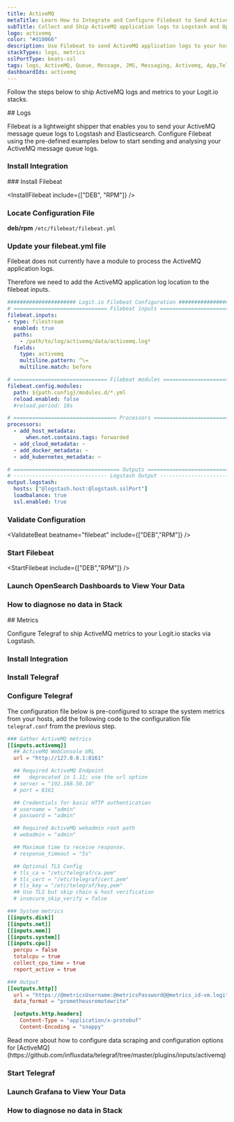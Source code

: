 ```yaml
---
title: ActiveMQ
metaTitle: Learn How to Integrate and Configure Filebeat to Send ActiveMQ Logs
subTitle: Collect and Ship ActiveMQ application logs to Logstash and OpenSearch
logo: activemq
color: "#d10066"
description: Use Filebeat to send ActiveMQ application logs to your hosted ELK stacks. Get started using our Filebeat ActiveMQ example configurations.
stackTypes: logs, metrics
sslPortType: beats-ssl
tags: logs, ActiveMQ, Queue, Message, JMS, Messaging, Activemq, App,Telegraf, Metrics, Telemetry, OpenTelemetry, Health, Instrumentation, Prometheus, Messaging, JMS, Message Broker, Java Message Service
dashboardIds: activemq
---
```


Follow the steps below to ship ActiveMQ logs and metrics to your Logit.io stacks.

<Steps>
  ## Logs

  Filebeat is a lightweight shipper that enables you to send your ActiveMQ message queue logs to Logstash and Elasticsearch. 
  Configure Filebeat using the pre-defined examples below to start sending and analysing your ActiveMQ message queue logs.

  ### Install Integration
  <InstallIntegration/>
  ### Install Filebeat

  <InstallFilebeat include={["DEB", "RPM"]} />

  ### Locate Configuration File

  __deb/rpm__ `/etc/filebeat/filebeat.yml`

  ### Update your filebeat.yml file

  Filebeat does not currently have a module to process the ActiveMQ application logs.

  Therefore we need to add the ActiveMQ application log location to the filebeat inputs. 

  ```yml copy filename="filebeat.yml" showLineNumbers /@logstash.host/ /@logstash.sslPort/
  ###################### Logit.io Filebeat Configuration ########################
  # ============================== Filebeat inputs ==============================
  filebeat.inputs:
  - type: filestream
    enabled: true
    paths:
      - /path/to/log/activemq/data/activemq.log*
    fields:
      type: activemq
      multiline.pattern: ^\=
      multiline.match: before

  # ============================== Filebeat modules ==============================
  filebeat.config.modules:
    path: ${path.config}/modules.d/*.yml
    reload.enabled: false
    #reload.period: 10s

  # ================================= Processors =================================
  processors:
    - add_host_metadata:
        when.not.contains.tags: forwarded
    - add_cloud_metadata: ~
    - add_docker_metadata: ~
    - add_kubernetes_metadata: ~

  # ================================== Outputs ===================================
  # ------------------------------ Logstash Output -------------------------------
  output.logstash:
    hosts: ["@logstash.host:@logstash.sslPort"]
    loadbalance: true
    ssl.enabled: true
  ```

  ### Validate Configuration

  <ValidateBeat beatname="filebeat" include={["DEB","RPM"]} />
  
  ### Start Filebeat

  <StartFilebeat include={["DEB","RPM"]} />

  ### Launch OpenSearch Dashboards to View Your Data

  <LaunchVisualizer type="logs" />

  ### How to diagnose no data in Stack

  <DiagnoseNoData />
  
</Steps>
<Steps>
  ## Metrics

  Configure Telegraf to ship ActiveMQ metrics to your Logit.io stacks via Logstash.

  ### Install Integration
  <InstallIntegration/>

  ### Install Telegraf

  <InstallTelegraf />

  ### Configure Telegraf

  The configuration file below is pre-configured to scrape the system metrics from your hosts, add the following code to the configuration file `telegraf.conf` from the previous step.

  ```toml copy showLineNumbers /@metricsUsername/ /@metricsPassword/ /@metrics_id/ /@vmAgentPort/
  ### Gather ActiveMQ metrics
  [[inputs.activemq]]
    ## ActiveMQ WebConsole URL
    url = "http://127.0.0.1:8161"

    ## Required ActiveMQ Endpoint
    ##   deprecated in 1.11; use the url option
    # server = "192.168.50.10"
    # port = 8161

    ## Credentials for basic HTTP authentication
    # username = "admin"
    # password = "admin"

    ## Required ActiveMQ webadmin root path
    # webadmin = "admin"

    ## Maximum time to receive response.
    # response_timeout = "5s"

    ## Optional TLS Config
    # tls_ca = "/etc/telegraf/ca.pem"
    # tls_cert = "/etc/telegraf/cert.pem"
    # tls_key = "/etc/telegraf/key.pem"
    ## Use TLS but skip chain & host verification
    # insecure_skip_verify = false

  ### System metrics
  [[inputs.disk]]
  [[inputs.net]]
  [[inputs.mem]]
  [[inputs.system]]
  [[inputs.cpu]]
    percpu = false
    totalcpu = true
    collect_cpu_time = true
    report_active = true

  ### Output
  [[outputs.http]]
    url = "https://@metricsUsername:@metricsPassword@@metrics_id-vm.logit.io:@vmAgentPort/api/v1/write"
    data_format = "prometheusremotewrite"

    [outputs.http.headers]
      Content-Type = "application/x-protobuf"
      Content-Encoding = "snappy"
  ```

  <Callout type="info">
    Read more about how to configure data scraping and configuration options for [ActiveMQ](https://github.com/influxdata/telegraf/tree/master/plugins/inputs/activemq)
  </Callout>

  ### Start Telegraf

  <StartTelegraf />

  ### Launch Grafana to View Your Data

  <LaunchVisualizer type="metrics" />

  ### How to diagnose no data in Stack

  <DiagnoseNoData />

</Steps>